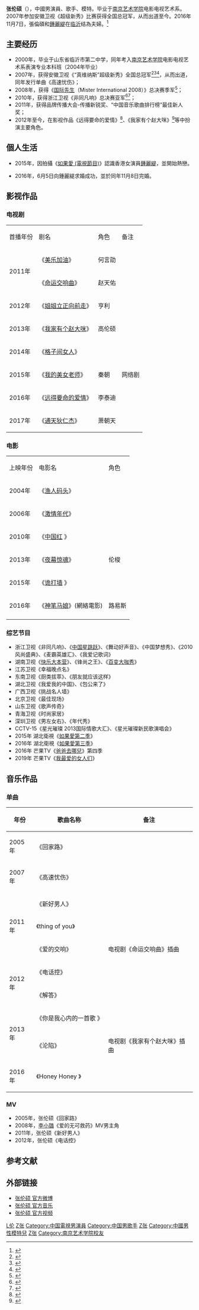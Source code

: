 {{藝人
|姓名 = 张伦硕
|類型 = 男艺人
|圖片 = 
|圖片尺寸 = 
|圖片簡介 = 
|本名 = 张超
|羅馬拼音 = Zhang Lun Shuo 
|英文名 = Shawn
|暱稱 = 
|其他藝名 = 
|國籍 = {{PRC}}
|民族 = [[汉族|汉族]]
|籍貫 = [[山东省|山东省]][[临沂市|临沂市]]
|出生日期 = {{birth_date_and _age|1982|7|12}}
|出生地點 = {{CHN}}[[山东省|山东省]][[青岛|青岛]]
|職業 = 歌手，演员
|語言 = 
|教育程度 = [[南京艺术学院|南京艺术学院]]电影电视艺术系表演专业
|宗教信仰 =
|配偶 = {{marriage|[[鍾麗緹|鍾麗緹]]|Nov 8, 2016}}
|兒女 = 
|父母 = 
|音樂類型 = [[华语流行音乐|华语流行音乐]]
|演奏樂器 = 
|出道日期 =  
|出道作 = 
|代表作 = 《姐姐立正向前走》
|活躍年代 = 2007年至今
|唱片公司 = 
|經紀公司 = 嘉宝伯锐
|網站 =
|相關團體 = 
|IMDb = 5388271
|獎項 = 2007超级新秀全国总冠军
|出身地 =
}}

'''张伦硕'''（{{bd|1982年|7月12日|catIdx=C張}}），中國男演員、歌手、模特。毕业于[[南京艺术学院|南京艺术学院]]电影电视艺术系。2007年参加安徽卫视《超级新秀》比赛获得全国总冠军，从而出道至今。2016年11月7日，張倫碩和[[鍾麗緹|鍾麗緹]]在[[临沂|临沂]]结為夫婦。<ref>{{Cite web |url=http://ent.sina.com.cn/s/m/2016-10-31/doc-ifxxfysn8283446.shtml |title=曝钟丽缇张伦硕结婚请柬 疑在临沂办婚礼 |access-date=2016-11-08 |archive-date=2020-04-20 |archive-url=https://web.archive.org/web/20200420161307/http://ent.sina.com.cn/s/m/2016-10-31/doc-ifxxfysn8283446.shtml }}</ref>

==主要经历==
*2000年，毕业于山东省临沂市第二中学，同年考入[[南京艺术学院|南京艺术学院]]电影电视艺术系表演专业本科班（2004年毕业）
*2007年，获得安徽卫视《“真维纳斯”超级新秀》全国总冠军<ref>{{Cite web |url=http://ent.163.com/07/0628/01/3I1OMPOM0003rt.html |title=张伦硕荣获超级新秀冠军 |access-date=2014-02-02 |archive-url=https://web.archive.org/web/20140203110447/http://ent.163.com/07/0628/01/3I1OMPOM0003rt.html |archive-date=2014-02-03 |dead-url=yes }}</ref><ref>{{Cite web |url=http://www.cnhubei.com/200705/ca1373471.htm |title=“超级新秀”总决赛圆满落幕 张伦硕再登冠军宝座 |access-date=2014-02-02 |archive-date=2015-09-23 |archive-url=https://web.archive.org/web/20150923205336/http://www.cnhubei.com/200705/ca1373471.htm }}</ref><ref>{{Cite web |url=http://ent.sina.com.cn/s/m/2007-06-26/07081613150.shtml |title=张伦硕荣获超级新秀冠军 |access-date=2014-02-02 |archive-date=2016-03-04 |archive-url=https://web.archive.org/web/20160304111615/http://ent.sina.com.cn/s/m/2007-06-26/07081613150.shtml }}</ref>，从而出道，同年发行单曲《高速忧伤》；
*2008年，获得《[[国际先生|国际先生]]（Mister International 2008）》总决赛季军<ref>{{Cite web |url=http://ent.sina.com.cn/x/2008-11-27/13372269659.shtml |title=国际先生台湾落幕，中国选手张伦硕获得季军 |access-date=2014-02-02 |archive-date=2019-05-25 |archive-url=https://web.archive.org/web/20190525223857/http://ent.sina.com.cn/x/2008-11-27/13372269659.shtml }}</ref>；
*2010年，获得浙江卫视《非同凡响》总决赛亚军<ref>{{Cite web |url=http://ent.163.com/10/0926/03/6HFRJGSS00032DGD.html |title=《非同凡响》亚军张伦硕获华谊青睐 |access-date=2014-02-02 |archive-url=https://web.archive.org/web/20140203092439/http://ent.163.com/10/0926/03/6HFRJGSS00032DGD.html |archive-date=2014-02-03 |dead-url=yes }}</ref><ref>{{Cite web |url=http://ent.qq.com/a/20100921/000346.htm |title=华谊高层力捧张伦硕 《非同凡响》4强当一哥 |access-date=2014-02-02 |archive-date=2014-02-03 |archive-url=https://web.archive.org/web/20140203063857/http://ent.qq.com/a/20100921/000346.htm }}</ref>；
*2011年，获得品牌传播大会-传播新锐奖、“中国音乐歌曲排行榜”最佳新人奖；
*2012年至今，在影视作品《远得要命的爱情》<ref>{{Cite web |url=http://ent.163.com/14/0117/13/9IPUEL8J00031GVS.html |title=《远爱》张伦硕为表真情求加戏 一展歌喉过把瘾 |access-date=2014-02-02 |archive-date=2016-03-05 |archive-url=https://web.archive.org/web/20160305022624/http://ent.163.com/14/0117/13/9IPUEL8J00031GVS.html }}</ref>、《我家有个赵大咪》<ref>{{Cite web |url=http://ent.163.com/13/1030/15/9CEO3VGD00031GVS.html |title=《赵大咪》芒果台热播 张伦硕平民式约会受追捧 |access-date=2014-02-02 |archive-date=2014-02-03 |archive-url=https://web.archive.org/web/20140203094716/http://ent.163.com/13/1030/15/9CEO3VGD00031GVS.html }}</ref>等中扮演主要角色。

==個人生活==

*2015年，因拍攝《[[如果愛_(電視節目)|如果愛 (電視節目)]]》認識香港女演員[[鍾麗緹|鍾麗緹]]，並開始熱戀。

*2016年，6月5日向鍾麗緹求婚成功，並於同年11月8日完婚。

== 影视作品 ==
===电视剧===
{| class="wikitable"
|-style="background:LightSkyBlue; color:black; font-weight:bold; text-align:center;"
|首播年份 || 剧名 || 角色 ||备注
|-
| rowspan="2" | 2011年 ||《[[美乐加油|美乐加油]]》|| 何言劭||
|-
| 《[[命运交响曲_(2011年电视剧)|命运交响曲]]》|| 赵天佑||
|-
| 2012年 ||《[[姐姐立正向前走|姐姐立正向前走]]》||亨利||
|-
| 2013年 ||《[[我家有个赵大咪|我家有个赵大咪]]》|| 高伦硕 ||
|-
| 2014年 ||《[[格子间女人|格子间女人]]》||  ||
|-
| 2015年 ||《[[我的美女老师|我的美女老师]]》|| 秦朝 ||网络剧
|-
| rowspan="1" |  2016年 ||《[[远得要命的爱情|远得要命的爱情]]》|| 李泰迪    ||
|-
| rowspan="1" | 2017年||《[[通天狄仁杰|通天狄仁杰]]》||  萧朝天||  
|}

===电影===
{| class="wikitable"
|-style="background:LightSkyBlue; color:black; font-weight:bold; text-align:center;"
| 上映年份 || 电影名 || 角色 
|-
| 2004年 || 《[[渔人码头|渔人码头]]》 ||   
|-
| 2006年 || 《[[激情年代|激情年代]]》 ||      
|-
| 2010年 || 《[[中国红|中国红]] 》||     
|-
| 2013年 || 《[[夜幕惊魂|夜幕惊魂]]》 ||伦梭 
|-
| 2015年 || 《[[诡打墙|诡打墙]] 》||   
|-
| 2016年 || 《[[神笔马娘|神笔马娘]]》(網絡電影)||   路易斯
|-
|}

=== 综艺节目 ===
* 浙江卫视《非同凡响》、《[[中国星跳跃|中国星跳跃]]》、《舞动好声音》、《中国梦想秀》、《2010风尚盛典》、《麦霸英雄汇》、《我爱记歌词》
* 湖南卫视《[[快乐大本营|快乐大本营]]》、《锋尚之王》、《[[百变大咖秀|百变大咖秀]]》
* 江苏卫视《幸福晚点名》
* 东南卫视《厨类拔萃》、《朋友就应该这样》
* 湖北卫视《我爱我的中国》、《包公来了》
* 广西卫视《挑战名人墙》
* 北京卫视《最佳现场》
* 山东卫视《歌声传奇》
* 青海卫视《时尚家居》
* 深圳卫视《男左女右》、《年代秀》
* CCTV-15《星光璀璨 2013国际情歌大汇》、《星光璀璨新民歌演唱会》
* 2015年 湖北衛視《[[如果愛_(電視節目)|如果愛第二季]]》
* 2016年 湖北衛視《[[如果愛_(電視節目)|如果愛第三季]]》
* 2016年 芒果TV《[[爸爸去哪兒|爸爸去哪兒]]》第四季
* 2019年 芒果TV《[[我最爱的女人们|我最爱的女人们]]》

==音乐作品== 
===单曲===
{| class="wikitable"
|-
! 年份 !! 歌曲名称 !! 备注
|-
| 2005年 || 《回家路》 ||  
|-
| 2007年 || 《高速忧伤》||
|-
| rowspan="3" | 2011年 ||《新好男人》 || 
|-
| 《thing of you》 ||  
|-
| 《爱的交响》 || 电视剧《命运交响曲》插曲
|-
| rowspan="2" | 2012年 || 《电话控》||
|-
|  《解答》 || 
|-
| rowspan="2" | 2013年 || 《你是我心内的一首歌 》 || 
|-
| 《沦陷》 || 电视剧《我家有个赵大咪》插曲  
|-
|  2016年 || 《Honey Honey 》 || 
|}

===MV===
*2005年，张伦硕《回家路》
*2008年，[[李小璐|李小璐]]《爱的无可救药》MV男主角
*2011年，张伦硕《新好男人》
*2012年，张伦硕《电话控》

== 参考文献 ==
{{reflist}}

== 外部链接==
*[http://weibo.com/u/1306980720 张伦硕 官方微博] {{Wayback|url=http://weibo.com/u/1306980720 |date=20220408040308 }}
*[https://web.archive.org/web/20150608003806/http://music.baidu.com/artist/247250 张伦硕 官方音乐]
*[https://web.archive.org/web/20140220015416/http://www.yinyuetai.com/fanclub/14263 张伦硕 官方视频] 
{{爸爸去哪儿}}
{{DEFAULTSORT:Z张}}
[[Category:张姓|L伦]]
[[Category:青岛演员|Z张]]
[[Category:中国電視男演員|Category:中国電視男演員]]
[[Category:中国男歌手|Category:中国男歌手]]
[[Category:青岛歌手|Z张]]
[[Category:中國男性模特兒|Category:中國男性模特兒]]
[[Category:青岛模特儿|Z张]]
[[Category:南京艺术学院校友|Category:南京艺术学院校友]]